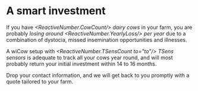 
# A smart investment

If you have 
*<ReactiveNumber.CowCount/> dairy cows*
in your farm, you are probably 
*losing around <ReactiveNumber.YearlyLoss/> per year* 
due to a combination of dystocia, missed insemination 
opportunities and illnesses. 

A wiCow setup with *<ReactiveNumber.TSensCount to="to"/> TSens sensors* 
is adequate to track all your cows year round, and will most probably return 
your initial investment within 14 to 16 months.

Drop your contact information, and we will get back to you
promptly with a quote tailored to your farm.

<OfferRequestForm/>